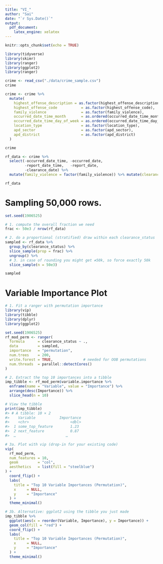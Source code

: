 ---
title: "VI_"
author: "Sai"
date: "`r Sys.Date()`"
output:
  pdf_document:
    latex_engine: xelatex
---

```{r setup, include=FALSE}
knitr::opts_chunk$set(echo = TRUE)
```

```{r,warning=FALSE,message=FALSE}
library(tidyverse)
library(skimr)
library(ranger)
library(ggplot2)
library(ranger)
```

```{r,warning=FALSE,message=FALSE}
crime <- read_csv("./data/crime_sample.csv")
crime
```
```{r,warning=FALSE,message=FALSE}
crime <- crime %>%
  mutate(
    highest_offense_description = as.factor(highest_offense_description),
    highest_offense_code           = as.factor(highest_offense_code),
    family_violence                = as.factor(family_violence),
    occurred_date_time_month       = as.ordered(occurred_date_time_month),
    occurred_date_time_day_of_week = as.ordered(occurred_date_time_day_of_week),
    location_type                  = as.factor(location_type),
    apd_sector                     = as.factor(apd_sector),
    apd_district                   = as.factor(apd_district)
  )

crime
```


```{r,warning=FALSE,message=FALSE}
rf_data <- crime %>%
  select(-occurred_date_time, -occurred_date, 
         -report_date_time,   -report_date,
         -clearance_date) %>%
  mutate(family_violence = factor(family_violence)) %>% mutate(clearance_status = factor(clearance_status))

rf_data
```
# Sampling 50,000 rows. 
```{r,warning=FALSE,message=FALSE}
set.seed(1906525)

# 1. compute the overall fraction we need
frac <- 50e3 / nrow(rf_data)

# 2. do a proportional (stratified) draw within each clearance_status
sampled <- rf_data %>%
  group_by(clearance_status) %>%
  slice_sample(prop = frac) %>%
  ungroup() %>%
  # 3. in case of rounding you might get ≠50k, so force exactly 50k
  slice_sample(n = 50e3)

sampled
```

# Variable Importance Plot
```{r,warning=FALSE,message=FALSE}
# 1. Fit a ranger with permutation importance
library(vip)
library(tibble)
library(dplyr)
library(ggplot2)

set.seed(1906525)
rf_mod_perm <- ranger(
  formula      = clearance_status ~ .,
  data         = sampled,
  importance   = "permutation",
  num.trees    = 200,               
  write.forest = TRUE,              # needed for OOB permutations
  num.threads  = parallel::detectCores()
)

# 2. Extract the top 10 importances into a tibble
imp_tibble <- rf_mod_perm$variable.importance %>%
  enframe(name = "Variable", value = "Importance") %>%
  arrange(desc(Importance)) %>%
  slice_head(n = 10)

# View the tibble
print(imp_tibble)
#> # A tibble: 10 × 2
#>    Variable           Importance
#>    <chr>                   <dbl>
#>  1 some_top_feature        1.23 
#>  2 next_feature            0.87 
#>  …                       …     

# 3a. Plot with vip (drop-in for your existing code)
vip(
  rf_mod_perm,
  num_features = 10,
  geom         = "col",
  aesthetics   = list(fill = "steelblue")
) +
  coord_flip() +
  labs(
    title = "Top 10 Variable Importances (Permutation)",
    x     = NULL,
    y     = "Importance"
  ) +
  theme_minimal()

# 3b. Alternative: ggplot2 using the tibble you just made
imp_tibble %>%
  ggplot(aes(x = reorder(Variable, Importance), y = Importance)) +
  geom_col(fill = "red") +
  coord_flip() +
  labs(
    title = "Top 10 Variable Importances (Permutation)",
    x     = NULL,
    y     = "Importance"
  ) +
  theme_minimal()
```

```{r,warning=FALSE,message=FALSE}

```

```{r,warning=FALSE,message=FALSE}

```

```{r,warning=FALSE,message=FALSE}

```

```{r,warning=FALSE,message=FALSE}

```

```{r,warning=FALSE,message=FALSE}

```

```{r,warning=FALSE,message=FALSE}

```

```{r,warning=FALSE,message=FALSE}

```

```{r,warning=FALSE,message=FALSE}

```

```{r,warning=FALSE,message=FALSE}

```

```{r,warning=FALSE,message=FALSE}

```

```{r,warning=FALSE,message=FALSE}
```

```{r,warning=FALSE,message=FALSE}
```

```{r,warning=FALSE,message=FALSE}
```

```{r,warning=FALSE,message=FALSE}
```

```{r,warning=FALSE,message=FALSE}
```

```{r,warning=FALSE,message=FALSE}
```

```{r,warning=FALSE,message=FALSE}
```

```{r,warning=FALSE,message=FALSE}
```

```{r,warning=FALSE,message=FALSE}
```

```{r,warning=FALSE,message=FALSE}
```

```{r,warning=FALSE,message=FALSE}
```

```{r,warning=FALSE,message=FALSE}
```

```{r,warning=FALSE,message=FALSE}
```

```{r,warning=FALSE,message=FALSE}
```

```{r,warning=FALSE,message=FALSE}
```